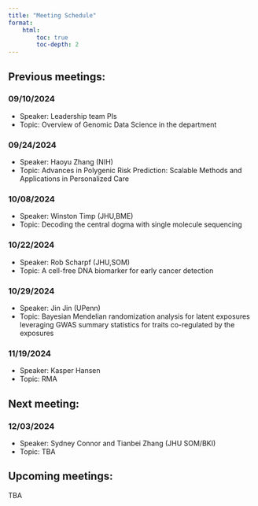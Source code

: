```yaml
---
title: "Meeting Schedule"
format:
    html:
        toc: true
        toc-depth: 2
---
```


## Previous meetings:
### 09/10/2024
*    Speaker: Leadership team PIs
*    Topic: Overview of Genomic Data Science in the department

### 09/24/2024
*    Speaker: Haoyu Zhang (NIH)
*    Topic: Advances in Polygenic Risk Prediction: Scalable Methods and Applications in Personalized Care

### 10/08/2024
*    Speaker: Winston Timp (JHU,BME)
*    Topic: Decoding the central dogma with single molecule sequencing

### 10/22/2024
*    Speaker: Rob Scharpf (JHU,SOM)
*    Topic: A cell-free DNA biomarker for early cancer detection

### 10/29/2024
*    Speaker: Jin Jin (UPenn)
*    Topic: Bayesian Mendelian randomization analysis for latent exposures leveraging GWAS summary statistics for traits co-regulated by the exposures

### 11/19/2024
*    Speaker: Kasper Hansen
*    Topic: RMA

## Next meeting:
### 12/03/2024
*    Speaker: Sydney Connor and Tianbei Zhang (JHU SOM/BKI)
*    Topic: TBA

## Upcoming meetings:
TBA
